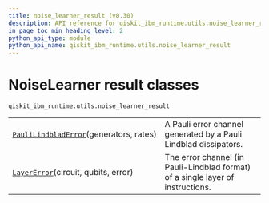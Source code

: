 ```yaml
---
title: noise_learner_result (v0.30)
description: API reference for qiskit_ibm_runtime.utils.noise_learner_result in qiskit-ibm-runtime v0.30
in_page_toc_min_heading_level: 2
python_api_type: module
python_api_name: qiskit_ibm_runtime.utils.noise_learner_result
---
```


<span id="noiselearner-result-classes-qiskit-ibm-runtime-utils-noise-learner-result" />

<span id="module-qiskit_ibm_runtime.utils.noise_learner_result" />

# NoiseLearner result classes

`qiskit_ibm_runtime.utils.noise_learner_result`

|                                                                                                                                                                                |                                                                                 |
| ------------------------------------------------------------------------------------------------------------------------------------------------------------------------------ | ------------------------------------------------------------------------------- |
| [`PauliLindbladError`](qiskit_ibm_runtime.utils.noise_learner_result.PauliLindbladError "qiskit_ibm_runtime.utils.noise_learner_result.PauliLindbladError")(generators, rates) | A Pauli error channel generated by a Pauli Lindblad dissipators.                |
| [`LayerError`](qiskit_ibm_runtime.utils.noise_learner_result.LayerError "qiskit_ibm_runtime.utils.noise_learner_result.LayerError")(circuit, qubits, error)                    | The error channel (in Pauli-Lindblad format) of a single layer of instructions. |

